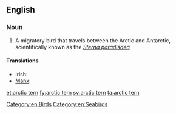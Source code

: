 ==English==
{{wikipedia}}
===Noun===
{{en-noun|sg=[[arctic]] [[tern]]}}

# A migratory bird that travels between the Arctic and Antarctic, scientifically known as the ''[[Wikispecies:Sterna paradisaea|Sterna paradisaea]]''

====Translations====
* Irish: {{t-|ga|geabhróg Artach|f|xs=Irish}}
* [[Manx]]: {{t-|gv|gant ny gibbinyn|m|xs=Manx}}

[[Category:en:Birds]]
[[Category:en:Seabirds]]

[[et:arctic tern]]
[[fy:arctic tern]]
[[sv:arctic tern]]
[[ta:arctic tern]]